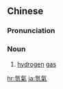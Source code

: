 {{also|氢气}}
==Chinese==
{{zh-forms|s=氢气}}
{{wikipedia|lang=zh}}

===Pronunciation===
{{zh-pron
|m=qīngqì
|c=hing1 hei3
|mn=kheng-khì
|cat=n
}}

===Noun===
{{zh-noun}}

# {{lb|zh|inorganic chemistry}} [[hydrogen]] [[gas]]

[[hr:氫氣]]
[[ja:氫氣]]